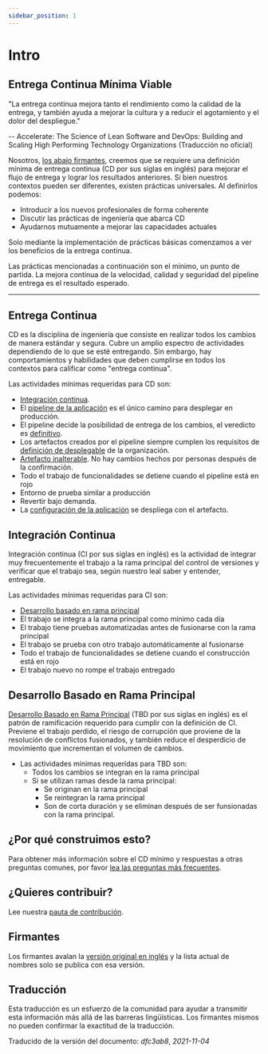 ```yaml
---
sidebar_position: 1
---
```


# Intro

## Entrega Continua Mínima Viable

"La entrega continua mejora tanto el rendimiento como la calidad de la entrega, y también ayuda a mejorar la cultura y a reducir el agotamiento y el dolor del despliegue."

-- Accelerate: The Science of Lean Software and DevOps: Building and Scaling High Performing Technology Organizations (Traducción no oficial)


Nosotros, [los abajo firmantes](..//docs/minimumcd#signatories), creemos que se requiere una definición mínima de entrega continua (CD por sus siglas en inglés) para mejorar el flujo de entrega y lograr los resultados anteriores. Si bien nuestros contextos pueden ser diferentes, existen prácticas universales. Al definirlos podemos:

- Introducir a los nuevos profesionales de forma coherente
- Discutir las prácticas de ingeniería que abarca CD
- Ayudarnos mutuamente a mejorar las capacidades actuales

Solo mediante la implementación de prácticas básicas comenzamos a ver los beneficios de la entrega continua.

Las prácticas mencionadas a continuación son el mínimo, un punto de partida. La mejora continua de la velocidad, calidad y seguridad del pipeline de entrega es el resultado esperado.

---

## Entrega Continua

CD es la disciplina de ingeniería que consiste en realizar todos los cambios de manera estándar y segura. Cubre un amplio espectro de actividades dependiendo de lo que se esté entregando. Sin embargo, hay comportamientos y habilidades que deben cumplirse en todos los contextos para calificar como "entrega continua".

Las actividades mínimas requeridas para CD son:

- [Integración continua](#integración-continua).
- El [pipeline de la aplicación](https://www.informit.com/articles/article.aspx?p=1621865&seqNum=2#:~:text=%EE%94%80Buy-,What%20Is%20a%20Deployment%20Pipeline%3F,-At%20an%20abstract) es el único camino para desplegar en producción.
- El pipeline decide la posibilidad de entrega de los cambios, el veredicto es [definitivo](/docs/faq/#why-should-the-pipeline-be-definitive-for-deploy).
- Los artefactos creados por el pipeline siempre cumplen los requisitos de [definición de desplegable](/docs/faq/#what-do-we-mean-by-definition-of-deployable) de la organización.
- [Artefacto inalterable](..//docs/minimumcd/immutable/). No hay cambios hechos por personas después de la confirmación.
- Todo el trabajo de funcionalidades se detiene cuando el pipeline está en rojo
- Entorno de prueba similar a producción
- Revertir bajo demanda.
- La [configuración de la aplicación](/docs/faq/#what-is-application-configuration) se despliega con el artefacto.

## Integración Continua

Integración continua (CI por sus siglas en inglés) es la actividad de integrar muy frecuentemente el trabajo a la rama principal del control de versiones y verificar que el trabajo sea, según nuestro leal saber y entender, entregable.

Las actividades mínimas requeridas para CI son:

- [Desarrollo basado en rama principal](..//docs/minimumcd/tbd/)
- El trabajo se integra a la rama principal como mínimo cada día
- El trabajo tiene pruebas automatizadas antes de fusionarse con la rama principal
- El trabajo se prueba con otro trabajo automáticamente al fusionarse
- Todo el trabajo de funcionalidades se detiene cuando el construcción está en rojo
- El trabajo nuevo no rompe el trabajo entregado

## Desarrollo Basado en Rama Principal

[Desarrollo Basado en Rama Principal](..//docs/minimumcd/tbd/) (TBD por sus siglas en inglés) es el patrón de ramificación requerido para cumplir con la definición de CI. Previene el trabajo perdido, el riesgo de corrupción que proviene de la resolución de conflictos fusionados, y también reduce el desperdicio de movimiento que incrementan el volumen de cambios.

- Las actividades mínimas requeridas para TBD son:
  - Todos los cambios se integran en la rama principal
  - Si se utilizan ramas desde la rama principal:
    - Se originan en la rama principal
    - Se reintegran la rama principal
    - Son de corta duración y se eliminan después de ser funsionadas con la rama principal.

## ¿Por qué construimos esto?

Para obtener más información sobre el CD mínimo y respuestas a otras preguntas comunes, por favor [lea las preguntas más frecuentes](/docs/faq).

## ¿Quieres contribuir?

Lee nuestra [pauta de contribución](https://github.com/Minimum-CD/cd-manifesto/blob/master/CONTRIBUTING.md).

## Firmantes

Los firmantes avalan la [versión original en inglés](..//docs/minimumcd#signatories) y la lista actual de nombres solo se publica con esa versión.

## Traducción

Esta traducción es un esfuerzo de la comunidad para ayudar a transmitir esta información más allá de las barreras lingüísticas. Los firmantes mismos no pueden confirmar la exactitud de la traducción.

Traducido de la versión del documento: _dfc3ab8_, _2021-11-04_
